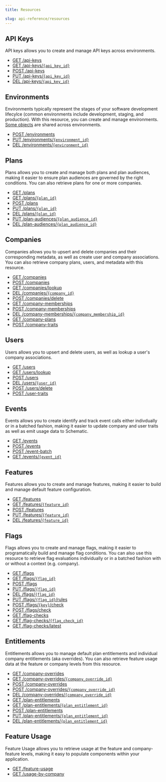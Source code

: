 ```yaml
---
title: Resources

slug: api-reference/resources
---
```



## API Keys

API keys allows you to create and manage API keys across environments.
- [GET /api-keys](/api-reference/accounts/list-api-keys)
- [GET /api-keys/`{api_key_id}`](/api-reference/accounts/get-api-key)
- [POST /api-keys](/api-reference/accounts/create-api-key)
- [PUT /api-keys/`{api_key_id}`](/api-reference/accounts/update-api-key)
- [DEL /api-keys/`{api_key_id}`](/api-reference/accounts/delete-api-key)

## Environments

Environments typically represent the stages of your software development lifecylce (common environments include development, staging, and production). With this resource, you can create and manage environments. [Some objects](/developer_resources/environments) are shared across environments.
- [POST /environments](/api-reference/accounts/create-environment)
- [PUT /environments/`{environment_id}`](/api-reference/accounts/update-environment)
- [DEL /environments/`{environment_id}`](/api-reference/accounts/delete-environment)

## Plans

Plans allows you to create and manage both plans and plan audiences, making it easier to ensure plan audiences are governed by the right conditions. You can also retrieve plans for one or more companies.
- [GET /plans](/api-reference/plans/list-plans)
- [GET /plans/`{plan_id}`](/api-reference/plans/get-plans)
- [POST /plans](/api-reference/plans/create-plan)
- [PUT /plans/`{plan_id}`](/api-reference/plans/create-plan)
- [DEL /plans/`{plan_id}`](/api-reference/plans/delete-plan)
- [PUT /plan-audiences/`{plan_audience_id}`](/api-reference/plans/update-audience)
- [DEL /plan-audiences/`{plan_audience_id}`](/api-reference/plans/delete-audience)

## Companies

Companies allows you to upsert and delete companies and their corresponding metadata, as well as create user and company associations. You can also retrieve company plans, users, and metadata with this resource.
- [GET /companies](/api-reference/companies/list-companies)
- [POST /companies](/api-reference/companies/list-companies)
- [GET /companies/lookup](/api-reference/companies/lookup-company)
- [DEL /companies/`{company_id}`](/api-reference/companies/delete-company)
- [POST /companies/delete](/api-reference/companies/delete-company-by-keys)
- [GET /company-memberships](/api-reference/companies/list-company-memberships)
- [POST /company-memberships](/api-reference/companies/get-or-create-company-membership)
- [DEL /company-memberships/`{company_membership_id}`](/api-reference/companies/delete-company-membership)
- [GET /company-plans](/api-reference/companies/list-company-plans)
- [POST /company-traits](/api-reference/companies/upsert-company-trait)

## Users

Users allows you to upsert and delete users, as well as lookup a user's company associations.
- [GET /users](/api-reference/companies/list-users)
- [GET /users/lookup](/api-reference/companies/lookup-user)
- [POST /users](/api-reference/companies/upsert-user)
- [DEL /users/`{user_id}`](/api-reference/companies/delete-user)
- [POST /users/delete](/api-reference/companies/delete-user-by-keys)
- [POST /user-traits](/api-reference/companies/upsert-user-traits)

## Events

Events allows you to create identify and track event calls either indivdually or in a batched fashion, making it easier to update company and user traits as well as emit usage data to Schematic.
- [GET /events](/api-reference/events/list-events)
- [POST /events](/api-reference/events/create-event)
- [POST /event-batch](/api-reference/events/create-event-batch)
- [GET /events/`{event_id}`](/api-reference/events/get-event)

## Features

Features allows you to create and manage features, making it easier to build and manage default feature configuration.
- [GET /features](/api-reference/features/list-features)
- [GET /features/`{feature_id}`](/api-reference/features/get-feature)
- [POST /features](/api-reference/features/create-feature)
- [PUT /features/`{feature_id}`](/api-reference/features/update-feature)
- [DEL /features/`{feature_id}`](/api-reference/features/delete-feature)

## Flags

Flags allows you to create and manage flags, making it easier to programatically build and manage flag conditions. You can also use this resource to retrieve flag evaluations individually or in a batched fashion with or without a context (e.g. company).
- [GET /flags](/api-reference/features/list-flags)
- [GET /flags/`{flag_id}`](/api-reference/features/get-flag)
- [POST /flags](/api-reference/features/create-flag)
- [PUT /flags/`{flag_id}`](/api-reference/features/create-flag)
- [DEL /flags/`{flag_id}`](/api-reference/features/delete-flag)
- [PUT /flags/`{flag_id}`/rules](/api-reference/features/update-flag-rules)
- [POST /flags/`{key}`/check](/api-reference/features/check-flag)
- [POST /flags/check](/api-reference/features/check-flags)
- [GET /flag-checks](/api-reference/features/list-flag-checks)
- [GET /flag-checks/`{flag_check_id}`](/api-reference/features/get-flag-check)
- [GET /flag-checks/latest](/api-reference/features/get-latest-flag-checks)

## Entitlements

Entitlements allows you to manage default plan entitlements and individual company entitlements (aka overrides). You can also retrieve feature usage data at the feature or company levels from this resource.
- [GET /company-overrides](/api-reference/entitlements/list-company-overrides)
- [GET /company-overrides/`{company_override_id}`](/api-reference/entitlements/get-company-override)
- [POST /company-overrides](/api-reference/entitlements/create-company-override)
- [POST /company-overrides/`{company_override_id}`](/api-reference/entitlements/update-company-override)
- [DEL /company-overrides/`{company_override_id}`](/api-reference/entitlements/delete-company-override)
- [GET /plan-entitlements](/api-reference/entitlements/list-plan-entitlements)
- [GET /plan-entitlements/`{plan_entitlement_id}`](/api-reference/entitlements/get-plan-entitlement)
- [POST /plan-entitlements](/api-reference/entitlements/create-plan-entitlement)
- [PUT /plan-entitlements/`{plan_entitlement_id}`](/api-reference/entitlements/update-plan-entitlement)
- [DEL /plan-entitlements/`{plan_entitlement_id}`](/api-reference/entitlements/delete-plan-entitlement)

## Feature Usage
Feature Usage allows you to retrieve usage at the feature and company-feature levels, making it easy to populate components within your application.
- [GET /feature-usage](/api-reference/entitlements/list-feature-usage)
- [GET /usage-by-company](/api-reference/entitlements/get-feature-usage-by-company)
